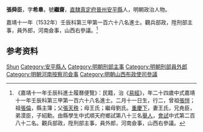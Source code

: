 {{Other uses|other=名为张舜臣的其他人物|张舜臣}}
{{Other uses|other=名为张希皋的其他人物|张希皋}}
{{明清人物信息框
| 姓名 = 張舜臣
| 原名 =
| 圖片名稱= 
| 圖片大小 =
| 圖片說明 = 
| 最高職務 = 山西布政使司右參議
| 國家 = 大明 
| 爵位 =
| 籍貫 = [[北直隸|北直隸]][[真定府|真定府]][[晋州_(金朝)|晉州]][[安平縣|安平縣]]
| 族裔 = 
| 旗籍 = 
| 字號 = 
| 諡號 =
| 出生日期 = 二月十一日
| 出生地點 =
| 逝世日期 = 
| 逝世地點 =
| 墓葬 =
| 配偶 = 王氏
| 親屬 = 曾祖[[張愷|張愷]]，祖[[張倫|張倫]]，父[[張天秩|張天秩]]，母王氏；繼母劉氏
| 出身 =
* 嘉靖十一年壬辰科同進士出身
| 經歷 =
| 著作 =  
}}
'''張舜臣'''{{BD|1509年||？年||Z}}，字'''希臯'''，號'''繼齋'''，[[直隸|直隸]][[真定府|真定府]][[晋州_(金朝)|晉州]][[安平縣|安平縣]]人，明朝政治人物。

嘉靖十一年（1532年）壬辰科第三甲第一百六十八名進士。觀兵部政，陞刑部主事，員外郎，河南僉事，山西右參議。<ref>《嘉靖十一年壬辰科進士履曆便覽》：民籍，治《[[易經|易經]]》，年二十四歲中式嘉靖十一年壬辰科第三甲第一百六十八名進士。二月十一日生，行二，曾祖[[張愷|張愷]]；祖[[張倫|張倫]]，縣主簿；父[[張天秩|張天秩]]；母王氏；繼母劉氏。[[重慶下|重慶下]]，妻王氏，兄尭臣，弟漠臣，子紹勳。由縣學生中式順天府鄉試第八十三名[[舉人|舉人]]，[[會試|會試]]中式第二百八十二名。觀兵部政，陞刑部主事，員外郎，河南僉事，山西右參議。</ref>

== 参考资料 ==
{{reflist}}

{{嘉靖十一年壬辰科殿試金榜}}

{{Authority control}}

{{DEFAULTSORT:Zhang張}}
[[Category:张姓|Shun]]
[[Category:安平縣人|Category:安平縣人]]
[[Category:明朝刑部主事|Category:明朝刑部主事]]
[[Category:明朝刑部員外郎|Category:明朝刑部員外郎]]
[[Category:明朝河南按察司僉事|Category:明朝河南按察司僉事]]
[[Category:明朝山西布政使司參議|Category:明朝山西布政使司參議]]


{{明朝人物小作品}}